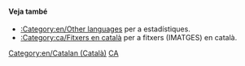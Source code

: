 {{en/Bilingual box| Ca
| En aquesta pàgina apareix una relació dels '''articles en català''' en la wiki de OpenTTD.<br/>Els ARTICLES amb la plantilla {{en/s|Other_languages}} que tinguen el paràmetre '''<code><nowiki>language_page=ca</nowiki></code>''' son inclosos automàticament en aquesta categoria.
| ''This page provides an index for a wide range of '''articles in Catalan''' in OpenTTD Wiki.<br/>Articles with {{en/s|Other_languages}} template with'' '''<code><nowiki>language_page=ca</nowiki></code>''' ''parameter automatically link here.''
}}

====Veja també====
*[[:Category:en/Other languages]] per a estadístiques.
*[[:Category:ca/Fitxers en català]] per a fitxers (IMATGES) en català.

[[Category:en/Catalan (Català)]][[Category:en/Articles in other languages|CA]]